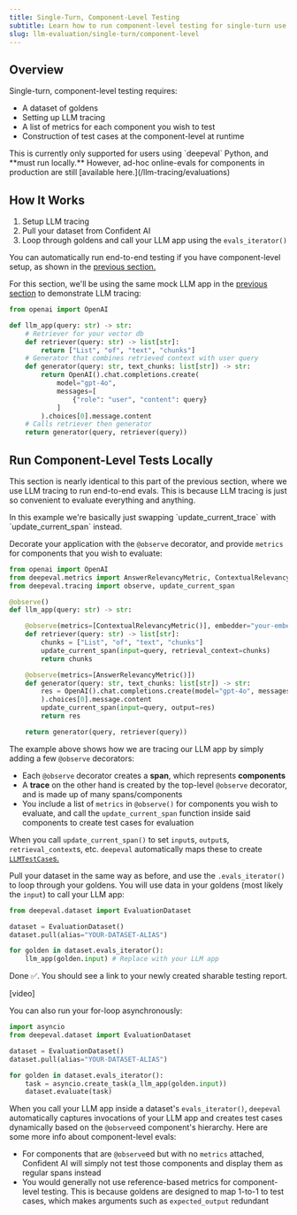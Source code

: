 ```yaml
---
title: Single-Turn, Component-Level Testing
subtitle: Learn how to run component-level testing for single-turn use cases
slug: llm-evaluation/single-turn/component-level
---
```


## Overview

Single-turn, component-level testing requires:

- A dataset of goldens
- Setting up LLM tracing
- A list of metrics for each component you wish to test
- Construction of test cases at the component-level at runtime

<Warning>
  This is currently only supported for users using `deepeval` Python, and **must
  run locally.** However, ad-hoc online-evals for components in production are
  still [available here.](/llm-tracing/evaluations)
</Warning>

## How It Works

1. Setup LLM tracing
2. Pull your dataset from Confident AI
3. Loop through goldens and call your LLM app using the `evals_iterator()`

You can automatically run end-to-end testing if you have component-level
setup, as shown in the [previous
section.](/llm-evaluation/single-turn/end-to-end#llm-tracing-for-local-e2e-testing)

<Accordion title="See Mock LLM App">

For this section, we'll be using the same mock LLM app in the [previous section](/llm-evaluation/single-turn/end-to-end#how-it-works) to demonstrate LLM tracing:

```python main.py
from openai import OpenAI

def llm_app(query: str) -> str:
    # Retriever for your vector db
    def retriever(query: str) -> list[str]:
        return ["List", "of", "text", "chunks"]
    # Generator that combines retrieved context with user query
    def generator(query: str, text_chunks: list[str]) -> str:
        return OpenAI().chat.completions.create(
            model="gpt-4o",
            messages=[
                {"role": "user", "content": query}
            ]
        ).choices[0].message.content
    # Calls retriever then generator
    return generator(query, retriever(query))
```

</Accordion>

## Run Component-Level Tests Locally

This section is nearly identical to this part of the previous section, where we use LLM tracing to run end-to-end evals. This is because LLM tracing is just so convenient to evaluate everything and anything.

<Tip>
  In this example we're basically just swapping `update_current_trace` with
  `update_current_span` instead.
</Tip>

<Steps>

<Step title="Setup LLM tracing, and define metrics">

Decorate your application with the `@observe` decorator, and provide `metrics` for components that you wish to evaluate:

```python main.py focus={5,8,11,14,18} maxLines=21
from openai import OpenAI
from deepeval.metrics import AnswerRelevancyMetric, ContextualRelevancyMetric
from deepeval.tracing import observe, update_current_span

@observe()
def llm_app(query: str) -> str:

    @observe(metrics=[ContextualRelevancyMetric()], embedder="your-embedding-model-name")
    def retriever(query: str) -> list[str]:
        chunks = ["List", "of", "text", "chunks"]
        update_current_span(input=query, retrieval_context=chunks)
        return chunks

    @observe(metrics=[AnswerRelevancyMetric()])
    def generator(query: str, text_chunks: list[str]) -> str:
        res = OpenAI().chat.completions.create(model="gpt-4o", messages=[{"role": "user", "content": query}]
        ).choices[0].message.content
        update_current_span(input=query, output=res)
        return res

    return generator(query, retriever(query))
```

The example above shows how we are tracing our LLM app by simply adding a few `@observe` decorators:

- Each `@observe` decorator creates a **span**, which represents **components**
- A **trace** on the other hand is created by the top-level `@observe` decorator, and is made up of many spans/components
- You include a list of `metrics` in `@observe()` for components you wish to evaluate, and call the `update_current_span` function inside said components to create test cases for evaluation

<Tip>

When you call `update_current_span()` to set `input`s, `output`s, `retrieval_context`s, etc. `deepeval` automatically maps these to create [`LLMTestCase`s.](/llm-evaluation/core-concepts/test-cases-goldens-datasets#test-cases)

</Tip>

</Step>

<Step title="Pull dataset, and loop through goldens">

Pull your dataset in the same way as before, and use the `.evals_iterator()` to loop through your goldens. You will use data in your goldens (most likely the `input`) to call your LLM app:

```python main.py
from deepeval.dataset import EvaluationDataset

dataset = EvaluationDataset()
dataset.pull(alias="YOUR-DATASET-ALIAS")

for golden in dataset.evals_iterator():
    llm_app(golden.input) # Replace with your LLM app
```

Done ✅. You should see a link to your newly created sharable testing report.

[video]

</Step>

</Steps>

<Note>
You can also run your for-loop asynchronously:

```python focus={8-9}
import asyncio
from deepeval.dataset import EvaluationDataset

dataset = EvaluationDataset()
dataset.pull(alias="YOUR-DATASET-ALIAS")

for golden in dataset.evals_iterator():
    task = asyncio.create_task(a_llm_app(golden.input))
    dataset.evaluate(task)
```

</Note>

When you call your LLM app inside a dataset's `evals_iterator()`, `deepeval` automatically captures invocations of your LLM app and creates test cases dynamically based on the `@observe`ed component's hierarchy. Here are some more info about component-level evals:

- For components that are `@observe`ed but with no `metrics` attached, Confident AI will simply not test those components and display them as regular spans instead
- You would generally not use reference-based metrics for component-level testing. This is because goldens are designed to map 1-to-1 to test cases, which makes arguments such as `expected_output` redundant
